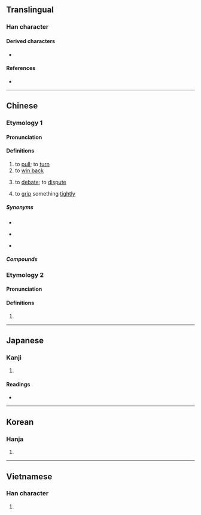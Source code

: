 {{character info}}
==Translingual==

===Han character===
{{Han char|rn=64|rad=手|as=04|sn=7|four=51047,52047|canj=QHE|ids=⿰扌反}}

====Derived characters====
* {{l|mul|[[銴]]}}

====References====
* {{Han ref|kx=0419.020|dkj=11837|dj=0765.240|hdz=31840.010|uh=6273|ud=25203|bh=A7E6|bd=42982}}

----

==Chinese==
{{zh-forms}}

===Etymology 1===

====Pronunciation====
{{zh-pron
|m=bān
|c=baan2,baan1
|h=pfs=
|j=ban1
|md=
|mn=pan/tw,xm,zz:pian/zz:pán
|mn_note=pan - literary; pian/pán - vernacular, to grip something tightly
|w=
|mc=1
|oc=1
|cat=v
}}

====Definitions====
{{zh-hanzi}}

# to [[pull]]; to [[turn]]
# to [[win back]]
# {{lb|zh|literary|or in compounds}} to [[debate]]; to [[dispute]]
# {{lb|zh|Quanzhou|&|Xiamen|_|Hokkien}} to [[grip]] something [[tightly]]

=====Synonyms=====
* {{s|to pull}}
{{zh-syn-saurus|拖曳}}
* {{s|to win back}} {{zh-l|扭轉}}
* {{s|to debate}}
{{zh-syn-saurus|辯駁}}

=====Compounds=====
{{zh-der|扳機|扳壺|扳留|扳扯|牽絲扳藤|扳價|扳搭饊子|扳本|扳纏不清|扳道|扳藤附葛|扳回一城|扳翻|扳罾|扳障|扳不倒兒|扳倒|扳指|扳害|扳話|扳談|扳差頭|扳子|扳回|扳手|扳岔子|扳厚}}

===Etymology 2===

====Pronunciation====
{{zh-pron
|m=pān
|c=paan1
|h=pfs=
|j=
|md=
|mn=
|w=
|mc=2
|oc=n,2
|cat=v
}}

====Definitions====
{{zh-hanzi}}

# {{zh-alt-form|攀|to [[climb]]; to [[pull]]}}

{{zh-cat|Advanced}}

----

==Japanese==

===Kanji===
{{ja-kanji|grade=|rs=手04}}

# {{rfdef|ja|sort=手04}}

====Readings====
* {{ja-readings|on=[[はん]] (han)|kun=[[ひく]] (hiku), [[さく]] (saku), [[ひきとめる]] (hikitomeru)}}

----

==Korean==

===Hanja===
{{ko-hanja|hangeul=반|eumhun=|rv=ban|mr=pan|y=pan}}

# {{rfdef|ko|sort=手04}}

----

==Vietnamese==

===Han character===
{{vi-readings|reading=bẳn, ban, bản, bắn|rs=手04}}

# {{rfdef|vi|sort=手04}}